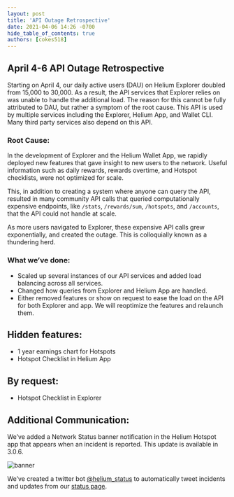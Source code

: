 ```yaml
---
layout: post
title: 'API Outage Retrospective'
date: 2021-04-06 14:26 -0700
hide_table_of_contents: true
authors: [cokes518]
---
```


## April 4-6 API Outage Retrospective

Starting on April 4, our daily active users (DAU) on Helium Explorer doubled from 15,000 to 30,000.
As a result, the API services that Explorer relies on was unable to handle the additional load. The
reason for this cannot be fully attributed to DAU, but rather a symptom of the root cause. This API
is used by multiple services including the Explorer, Helium App, and Wallet CLI. Many third party
services also depend on this API.

<!--truncate-->

### Root Cause:

In the development of Explorer and the Helium Wallet App, we rapidly deployed new features that gave
insight to new users to the network. Useful information such as daily rewards, rewards overtime, and
Hotspot checklists, were not optimized for scale.

This, in addition to creating a system where anyone can query the API, resulted in many community
API calls that queried computationally expensive endpoints, like `/stats`, `/rewards/sum`,
`/hotspots`, and `/accounts`, that the API could not handle at scale.

As more users navigated to Explorer, these expensive API calls grew exponentially, and created the
outage. This is colloquially known as a thundering herd.

### What we’ve done:

- Scaled up several instances of our API services and added load balancing across all services.
- Changed how queries from Explorer and Helium App are handled.
- Either removed features or show on request to ease the load on the API for both Explorer and app.
  We will reoptimize the features and relaunch them.

## Hidden features:

- 1 year earnings chart for Hotspots
- Hotspot Checklist in Helium App

## By request:

- Hotspot Checklist in Explorer

## Additional Communication:

We’ve added a Network Status banner notification in the Helium Hotspot app that appears when an incident is
reported. This update is available in 3.0.6.

![banner](./banner.png)

We’ve created a twitter bot [@helium_status](https://twitter.com/helium_status) to automatically
tweet incidents and updates from our [status page](https://status.helium.com).
